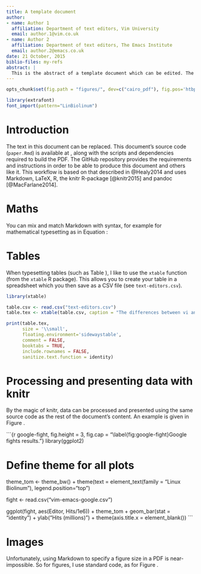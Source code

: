```yaml
---
title: A template document
author: 
- name: Author 1
  affiliation: Department of text editors, Vim University
  email: author.1@vim.co.uk
- name: Author 2
  affiliation: Department of text editors, The Emacs Institute
  email: author.2@emacs.co.uk
date: 21 October, 2015
biblio-files: my-refs
abstract: |
  This is the abstract of a template document which can be edited. The content of this document can be modified and added to as necessary. It provides examples of how to handle maths, tables, data analysis and images when making a document using knitr.
---
```


<!--
Notes can be added in the source code of the Rmd file.
-->

```r
opts_chunk$set(fig.path = "figures/", dev=c("cairo_pdf"), fig.pos='htbp', fig.width=5, fig.height=2, dpi=700, fig.show='hold', fig.lp="fig:", cache=TRUE, par=TRUE, echo=FALSE, results="hide", message=FALSE, warning=FALSE)

library(extrafont)
font_import(pattern="LinBiolinum")
```

# Introduction

The text in this document can be replaced. This document's source code (`paper.Rmd`) is available at \url{https://github.com/tomravalde/workflow}, along with the scripts and dependencies required to build the PDF. The GitHub repository provides the requirements and instructions in order to be able to produce this document and others like it. This workflow is based on that described in @Healy2014 and uses Markdown, LaTeX, R, the knitr R-package [@knitr2015] and pandoc [@MacFarlane2014].

# Maths

You can mix and match Markdown with \LaTeX syntax, for example for mathematical typesetting as in Equation \eqref{eq:pythag}:

\begin{align}
a^2 = b^2 + c^2.
\label{eq:pythag}
\end{align}

# Tables

When typesetting tables (such as Table \ref{tab:text-editors}), I like to use the `xtable` function (from the `xtable` R package). This allows you to create your table in a spreadsheet which you then save as a CSV file (see `text-editors.csv`).

```r
library(xtable)

table.csv <- read.csv("text-editors.csv")
table.tex <- xtable(table.csv, caption = "The differences between vi and Emacs, from Wikipedia (\\url{http://en.wikipedia.org/wiki/Editor_war}).\\label{tab:text-editors}", align="llp{7cm}p{7cm}")

print(table.tex,
      size = '\\small',
      floating.environment='sidewaystable',
      comment = FALSE,
      booktabs = TRUE,
      include.rownames = FALSE,
      sanitize.text.function = identity)
```

# Processing and presenting data with knitr

By the magic of knitr, data can be processed and presented using the same source code as the rest of the document's content. An example is given in Figure \ref{fig:google-fight}.

```{r google-fight, fig.height = 3, fig.cap = "\\label{fig:google-fight}Google fights results."}
library(ggplot2)

# Define theme for all plots
theme_tom  <- theme_bw() +
  theme(text = element_text(family = "Linux Biolinum"),
	legend.position="top")

fight <- read.csv("vim-emacs-google.csv")

ggplot(fight, aes(Editor, Hits/1e6)) +
  theme_tom +
  geom_bar(stat = "identity") +
  ylab("Hits (millions)") +
  theme(axis.title.x = element_blank())
```

# Images

Unfortunately, using Markdown to specify a figure size in a PDF is near-impossible. So for figures, I use standard \LaTeX code, as for Figure \ref{fig:xkcd-text-editors}.

\begin{figure}[htbp]
        \centering
        \includegraphics[width=1\textwidth]{img/real_programmers.png}
        \caption{Text editors according to XKCD (\url{http://xkcd.com/378/).}}
        \label{fig:xkcd-text-editors}
\end{figure}
